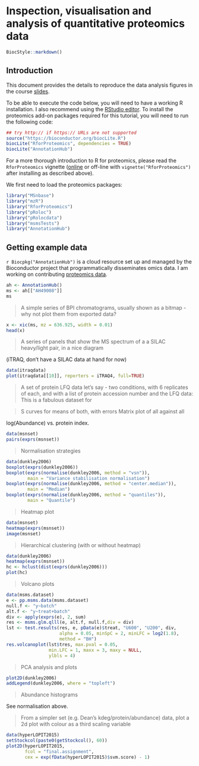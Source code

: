 # Inspection, visualisation and analysis of quantitative proteomics data

```r
BiocStyle::markdown()
```

## Introduction

This document provides the details to reproduce the data analysis
figures in the course
[slides](http://lgatto.github.io/Quantitative-Proteomics-and-Data-Analysis/slides.html).

To be able to execute the code below, you will need to have a working
R installation. I also recommend using the
[RStudio editor](https://www.rstudio.com/products/RStudio/). To
install the proteomics add-on packages required for this tutorial, you
will need to run the following code:

```r
## try http:// if https:// URLs are not supported
source("https://bioconductor.org/biocLite.R")
biocLite("RforProteomics", dependencies = TRUE)
biocLite("AnnotationHub")
```

For a more thorough introduction to R for proteomics, please read the
`RforProteomics` vignette
([online](http://bioconductor.org/packages/release/data/experiment/vignettes/RforProteomics/inst/doc/RforProteomics.pdf)
or off-line with `vignette("RforProteomics")` after installing as
described above). 

We first need to load the proteomics packages:

```r
library("MSnbase")
library("mzR")
library("RforProteomics")
library("pRoloc")
library("pRolocdata")
library("msmsTests")
library("AnnotationHub")
```

## Getting example data

`r Biocpkg("AnnotationHub")` is a cloud resource set up and managed by
the Bioconductor project that programmatically disseminates omics
data. I am working on contributing
[proteomics data](http://bioconductor.org/packages/devel/bioc/vignettes/ProteomicsAnnotationHubData/inst/doc/ProteomicsAnnotationHubData.html).

```r
ah <- AnnotationHub()
ms <- ah[["AH49008"]]
ms
```

> A simple series of BPI chromatograms, usually shown as a bitmap -
> why not plot them from exported data?

```r
x <- xic(ms, mz = 636.925, width = 0.01)
head(x)
```

> A series of panels that show the MS spectrum of a a SILAC
> heavy/light pair, in a nice diagram

(iTRAQ, don't have a SILAC data at hand for now)

```r
data(itraqdata)
plot(itraqdata[[10]], reporters = iTRAQ4, full=TRUE)
```

> A set of protein LFQ data let’s say - two conditions, with 6
> replicates of each, and with a list of protein accession number and
> the LFQ data: This is a fabulous dataset for 

> S curves for means of both, with errors Matrix plot of all against
> all

log(Abundance) vs. protein index.

```r
data(msnset)
pairs(exprs(msnset))
```

> Normalisation strategies

```r
data(dunkley2006)
boxplot(exprs(dunkley2006))
boxplot(exprs(normalise(dunkley2006, method = "vsn")),
        main = "Variance stabilisation normalisation")
boxplot(exprs(normalise(dunkley2006, method = "center.median")),
        main = "Median")
boxplot(exprs(normalise(dunkley2006, method = "quantiles")),
        main = "Quantile")
```

> Heatmap plot

```r
data(msnset)
heatmap(exprs(msnset))
image(msnset)
```

> Hierarchical clustering (with or without heatmap)

```r
data(dunkley2006)
heatmap(exprs(msnset))
hc <- hclust(dist(exprs(dunkley2006)))
plot(hc)
```

> Volcano plots

```r
data(msms.dataset)
e <- pp.msms.data(msms.dataset)
null.f <- "y~batch"
alt.f <- "y~treat+batch"
div <- apply(exprs(e), 2, sum)
res <- msms.glm.qlll(e, alt.f, null.f,div = div)
lst <- test.results(res, e, pData(e)$treat, "U600", "U200", div,
                    alpha = 0.05, minSpC = 2, minLFC = log2(1.8),
                    method = "BH")
res.volcanoplot(lst$tres, max.pval = 0.05,
                min.LFC = 1, maxx = 3, maxy = NULL,
                ylbls = 4)
```


> PCA analysis and plots

```r
plot2D(dunkley2006)
addLegend(dunkley2006, where = "topleft")
```

> Abundance histograms

See normalisation above.

> From a simpler set (e.g. Dean’s kdeg/protein/abundance) data, plot a
> 2d plot with colour as a third scaling variable

```r
data(hyperLOPIT2015)
setStockcol(paste0(getStockcol(), 60))
plot2D(hyperLOPIT2015,
       fcol = "final.assignment",
       cex = exp(fData(hyperLOPIT2015)$svm.score) - 1)
```

